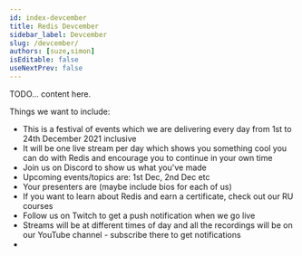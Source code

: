 ```yaml
---
id: index-devcember
title: Redis Devcember
sidebar_label: Devcember
slug: /devcember/
authors: [suze,simon]
isEditable: false
useNextPrev: false
---
```


TODO... content here.

Things we want to include:

- This is a festival of events which we are delivering every day from 1st to 24th December 2021 inclusive
- It will be one live stream per day which shows you something cool you can do with Redis and encourage you to continue in your own time
- Join us on Discord to show us what you've made
- Upcoming events/topics are: 1st Dec, 2nd Dec etc
- Your presenters are (maybe include bios for each of us)
- If you want to learn about Redis and earn a certificate, check out our RU courses
- Follow us on Twitch to get a push notification when we go live
- Streams will be at different times of day and all the recordings will be on our YouTube channel - subscribe there to get notifications
- 

